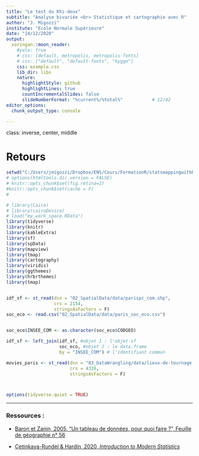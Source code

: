---
title: "Le test du Khi-deux"
subtitle: "Analyse bivariée <br> Statistique et cartographie avec R"
author: "J. Migozzi"
institute: "Ecole Normale Supérieure"
date: "14/12/2020"
output:
  xaringan::moon_reader:
    #yolo: true
    # css: [default, metropolis, metropolis-fonts]
    # css: ["default", "default-fonts", "hygge"]
    css: example.css
    lib_dir: libs
    nature:
      highlightStyle: github
      highlightLines: true
      countIncrementalSlides: false
      slideNumberFormat: "%current%/%total%"           # 12/42
editor_options: 
  chunk_output_type: console

---
class: inverse, center, middle

# Retours





```{r setup, include=FALSE}

setwd("C:/Users/jmigozzi/Dropbox/ENS/Cours/FormationR/statsmappingwithR/statsmappingwithR")
# options(htmltools.dir.version = FALSE)
# knitr::opts_chunk$set(fig.retina=2)
#knitr::opts_chunk$set(cache = F)
# 

# library(Cairo)
# library(cairoDevice)
# load("my_work_space.RData")
library(tidyverse)
library(knitr)
library(kableExtra)
library(sf)
library(spData)
library(mapview)
library(tmap)
library(cartography)
library(viridis)
library(ggthemes)
library(hrbrthemes)
library(tmap)


idf_sf <- st_read(dsn = "02_SpatialData/data/parispc_com.shp", 
                  crs = 2154, 
                  stringsAsFactors = F)
soc_eco <- read.csv("02_SpatialData/data/paris_soc_eco.csv")


soc_eco$INSEE_COM <- as.character(soc_eco$CODGEO)

idf_sf <- left_join(idf_sf, #objet 1 : l'objet sf
                    soc_eco, #objet 2 : le data.frame
                    by = "INSEE_COM") # l'identifiant commun

movies_paris <- st_read(dsn = "03_DataWrangling/data/lieux-de-tournage-a-paris/lieux-de-tournage-a-paris.shp", 
                        crs = 4326, 
                        stringsAsFactors = F)



options(tidyverse.quiet = TRUE)
```


---
### Ressources : 

- [Baron et Zanin, 2005, "Un tableau de données, pour quoi faire ?", Feuille de géographie n° 56](https://feuilles-de-geographie.parisnanterre.fr/wp-content/uploads/2016/06/2005_56.pdf)

- [Çetinkaya-Rundel & Hardin, 2020, *Introduction to Modern Statistics*](https://openintro-ims.netlify.app/)


